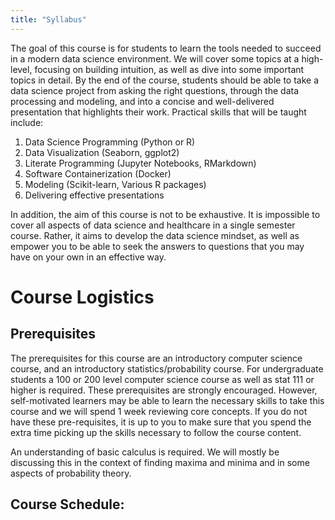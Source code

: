 ```yaml
---
title: "Syllabus"
---
```



The goal of this course is for students to learn the tools needed to succeed in a modern data science environment. We will cover some topics at a high-level, focusing on building intuition, as well as dive into some important topics in detail. By the end of the course, students should be able to take a data science project from asking the right questions, through the data processing and modeling, and into a concise and well-delivered presentation that highlights their work. Practical skills that will be taught include:

1.	Data Science Programming (Python or R)
2.	Data Visualization (Seaborn, ggplot2)
3.	Literate Programming (Jupyter Notebooks, RMarkdown)
4.	Software Containerization (Docker)
5.	Modeling (Scikit-learn, Various R packages)
6.	Delivering effective presentations

In addition, the aim of this course is not to be exhaustive. It is impossible to cover all aspects of data science and healthcare in a single semester course. Rather, it aims to develop the data science mindset, as well as empower you to be able to seek the answers to questions that you may have on your own in an effective way.

# Course Logistics
## Prerequisites
The prerequisites for this course are an introductory computer science course, and an introductory statistics/probability course. For undergraduate students a 100 or 200 level computer science course as well as stat 111 or higher is required. These prerequisites are strongly encouraged. However, self-motivated learners may be able to learn the necessary skills to take this course and we will spend 1 week reviewing core concepts. If you do not have these pre-requisites, it is up to you to make sure that you spend the extra time picking up the skills necessary to follow the course content.

An understanding of basic calculus is required. We will mostly be discussing this in the context of finding maxima and minima and in some aspects of probability theory.

## Course Schedule:


